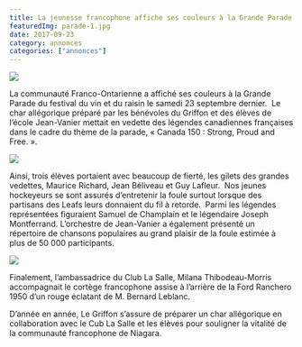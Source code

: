 ```yaml
---
title: La jeunesse francophone affiche ses couleurs à la Grande Parade
featuredImg: parade-1.jpg
date: 2017-09-23
category: annonces
categories: ["annonces"]
---
```


<div class="post-image float-right">

![](parade-1.jpg)

</div>

La communauté Franco-Ontarienne a affiché ses couleurs à la Grande Parade du festival du vin et du raisin le samedi 23 septembre dernier.  Le char allégorique préparé par les bénévoles du Griffon et des élèves de l’école Jean-Vanier mettait en vedette des légendes canadiennes françaises dans le cadre du thème de la parade, « Canada 150 : Strong, Proud and Free. ».

<div class="float-left post-image">

![](parade-2.jpg)

</div>

Ainsi, trois élèves portaient avec beaucoup de fierté, les gilets des grandes vedettes, Maurice Richard, Jean Béliveau et Guy Lafleur.  Nos jeunes hockeyeurs se sont assurés d’entretenir la foule surtout lorsque des partisans des Leafs leurs donnaient du fil à retorde.  Parmi les légendes représentées figuraient Samuel de Champlain et le légendaire Joseph Montferrand. L’orchestre de Jean-Vanier a également présenté un répertoire de chansons populaires au grand plaisir de la foule estimée à plus de 50 000 participants.

<div class="float-right post-image">

![](parade-3.jpg)

</div>

Finalement, l’ambassadrice du Club La Salle, Milana Thibodeau-Morris accompagnait le cortège francophone assise à l’arrière de la Ford Ranchero 1950 d’un rouge éclatant de M. Bernard Leblanc.

<div class="clearfix"></div>

D’année en année, Le Griffon s’assure de préparer un char allégorique en collaboration avec le Cub La Salle et les élèves pour souligner la vitalité de la communauté francophone de Niagara.